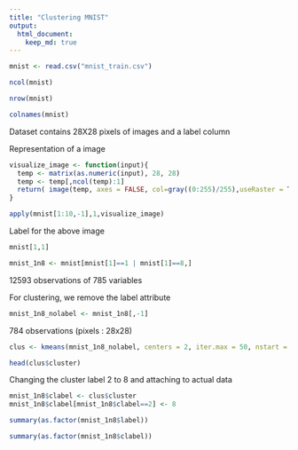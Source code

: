 ```yaml
---
title: "Clustering MNIST"
output: 
  html_document:
    keep_md: true
---
```



```r
mnist <- read.csv("mnist_train.csv")
```

```r
ncol(mnist)
```

```r
nrow(mnist)
```

```r
colnames(mnist)
```

Dataset contains 28X28 pixels of images and a label column

Representation of a image

```r
visualize_image <- function(input){
  temp <- matrix(as.numeric(input), 28, 28)
  temp <- temp[,ncol(temp):1]
  return( image(temp, axes = FALSE, col=gray((0:255)/255),useRaster = T))
}
```



```r
apply(mnist[1:10,-1],1,visualize_image)
```

Label for the above image
```r
mnist[1,1]
```



```r
mnist_1n8 <- mnist[mnist[1]==1 | mnist[1]==8,]
```

12593 observations of 785 variables

For clustering, we remove the label attribute

```r
mnist_1n8_nolabel <- mnist_1n8[,-1]
```

784 observations (pixels : 28x28)


```r
clus <- kmeans(mnist_1n8_nolabel, centers = 2, iter.max = 50, nstart = 50)
```

```r
head(clus$cluster)
```

Changing the cluster label 2 to 8 and attaching to actual data

```r
mnist_1n8$clabel <- clus$cluster
mnist_1n8$clabel[mnist_1n8$clabel==2] <- 8
```

```r
summary(as.factor(mnist_1n8$label))
```

```r
summary(as.factor(mnist_1n8$clabel))
```

